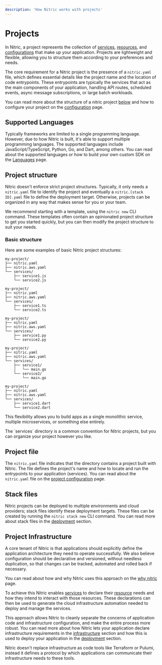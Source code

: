 ```yaml
---
description: 'How Nitric works with projects'
---
```


# Projects

In Nitric, a project represents the collection of [services](./infrastructure/services), [resources](./infrastructure/resources), and [configurations](./projects/configuration) that make up your application. Projects are lightweight and flexible, allowing you to structure them according to your preferences and needs.

The core requirement for a Nitric project is the presence of a `nitric.yaml` file, which defines essential details like the project name and the location of code entrypoints. These entrypoints are typically the services that act as the main components of your application, handling API routes, scheduled events, async message subscriptions, or large batch workloads.

You can read more about the structure of a nitric project [below](#project-structure) and how to configure your project on the [configuration](./projects/configuration) page.

## Supported Languages

Typically frameworks are limited to a single programming language. However, due to how Nitric is built, it's able to support multiple programming languages. The supported languages include JavaScript/TypeScript, Python, Go, and Dart, among others. You can read about the supported languages or how to build your own custom SDK on the [Languages](/reference/languages) page.

## Project structure

Nitric doesn't enforce strict project structures. Typically, it only needs a `nitric.yaml` file to identify the project and eventually a `nitric.[stack ID].yaml` file to define the deployment target. Otherwise, projects can be organized in any way that makes sense for you or your team.

We recommend starting with a template, using the `nitric new` CLI command. These templates often contain an opinionated project structure to get you started quickly, but you can then modify the project structure to suit your needs.

### Basic structure

Here are some examples of basic Nitric project structures:

<CodeTabs>

<TabItem label="JavaScript">

```text JavaScript
my-project/
├── nitric.yaml
├── nitric.aws.yaml
└── services/
    ├── service1.js
    └── service2.js
```

</TabItem>

<TabItem label="TypeScript">

```text JavaScript
my-project/
├── nitric.yaml
├── nitric.aws.yaml
└── services/
    ├── service1.ts
    └── service2.ts
```

</TabItem>

<TabItem label="Python">

```text Python
my-project/
├── nitric.yaml
├── nitric.aws.yaml
└── services/
    ├── service1.py
    └── service2.py
```

</TabItem>

<TabItem label="Go">

```text Go
my-project/
├── nitric.yaml
├── nitric.aws.yaml
└── services/
    ├── service1/
    │   └── main.go
    └── service2/
        └── main.go
```

</TabItem>

<TabItem label="Dart">

```text
my-project/
├── nitric.yaml
├── nitric.aws.yaml
└── services/
    ├── service1.dart
    └── service2.dart
```

</TabItem>

</CodeTabs>

This flexibility allows you to build apps as a single monolithic service, multiple microservices, or something else entirely.

<Note>
  The `services` directory is a common convention for Nitric projects, but you
  can organize your project however you like.
</Note>

## Project file

The `nitric.yaml` file indicates that the directory contains a project built with Nitric. The file defines the project's name and how to locate and run the entrypoints to your application (services). You can read about the `nitric.yaml` file on the [project configuration](./projects/configuration) page.

## Stack files

Nitric projects can be deployed to multiple environments and cloud providers; stack files identify these deployment targets. These files can be created by running the `nitric stack new` CLI command. You can read more about stack files in the [deployment](./deployment) section.

## Project Infrastructure

A core tenant of Nitric is that applications should explicitly define the application architecture they need to operate successfully. We also believe configuration should be declarative and versioned, without needless duplication, so that changes can be tracked, automated and rolled back if necessary.

You can read about how and why Nitric uses this approach on the [why nitric](/get-started/foundations/why-nitric) page.

To achieve this Nitric enables [services](./infrastructure/services) to declare their [resource](./infrastructure/resources) needs and how they intend to interact with those resources. These declarations can then be used to generate the cloud infrastructure automation needed to deploy and manage the services.

This approach allows Nitric to cleanly separate the concerns of application code and infrastructure configuration, and make the entire process more robust. You can read more about how Nitric lets your application declare infrastructure requirements in the [infrastructure](./infrastructure) section and how this is used to deploy your application in the [deployment](./deployment) section.

<Note>
  Nitric doesn't replace infrastructure as code tools like Terraform or Pulumi,
  instead it defines a protocol by which applications can communicate their
  infrastructure needs to these tools.
</Note>
